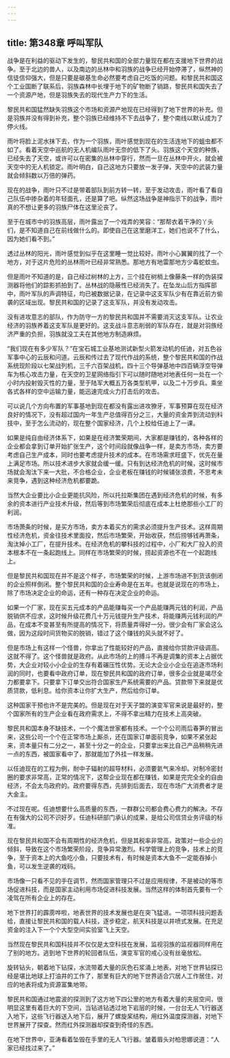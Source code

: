 ```yaml
---
---
---
```

title: 第348章 呼叫军队
---



战争是在利益的驱动下发生的，黎民共和国的全部力量现在都在支援地下世界的战争。至于北边的兽人，以及南边的丛林中和羽族的战争已经开始停滞了，纵然神的信徒信仰强大，但是只要是碳基生命必然要考虑自己吃饭的问题。和黎民共和国这个工业国断了联系后，羽族森林中长埋于地下的矿物断了销路，黎民共和国失去了一个资源产地，但是羽族失去的现代生产力下的生活。

黎民共和国猛然缺失羽族这个市场和资源产地现在已经得到了地下世界的补充。但是羽族并没有得到补充，整个羽族已经维持不下去战争了，整个南线以默认成为了停火线。

雨叶将脸上泥水抹下去，作为一个羽族，雨叶感觉到现在的生活连地下的蛆虫都不如了。看着天空中巡航的无人机编队雨叶无奈的低下了头。羽族这个天空的种族，已经失去了天空，或许可以在密集的丛林中穿行，然而一旦在丛林中开火，就会被天空中的无人机锁定。雨叶明白，自己这地方只要放一发子弹，天空中的武装力量就会倾斜数以万倍的弹药。

现在的战争，雨叶只不过是带着部队到前方转一转，至于发动攻击，雨叶看了看自己队伍中掺杂着的年轻面孔，还是算了吧。纵然这场战争是神指示下的战争，雨叶真的不想让更多的羽族尸体在这里沦丧了。

至于在城市中的羽族高层，雨叶露出了一个戏弄的笑容：“那帮衣着干净的丫头们，是不知道自己在前线做什么的。即使自己在这里磨洋工，她们也说不了什么，因为她们看不到。”

透过丛林的阳光，雨叶感觉到似乎在这里睡一觉比较好。雨叶小心翼翼的找了一个地方，对于这片危险的丛林雨叶已经非常熟悉。那地方有地雷那地方少毒蛇蚊虫。

但是雨叶不知道的是，自己经过树林的上方，三个挂在树梢上像藤条一样的伪装探测器将他们的踪影抓拍到了。丛林战的隐蔽性已经消失了。在坠龙山后方指挥部中，雨叶军队的声调特征，均已被数据记录，在记录中这支军队少有在靠近前方偷袭的区域出现。黎民共和国的记录了这支军队，并没有发动攻击。

没有进攻意志的部队，作为防守一方的黎民共和国并不需要消灭这支军队。让农业经济的羽族养着这支军队是更好的。这支战斗意志削弱的军队存在，就是对羽族经济严重的负担，羽族就没工夫在其他地方制造麻烦。

“我们现在有多少军队？”在宝石城工业基地测试新型火箭发动机的任迪，对五色谷军事中心的云辰和问道。云辰和传过去了现代作战的系统，整个黎民共和国的作战系统现阶段以七架战列机，三千六百架战机，四十三个导弹基地中四百辆浮空导弹车为核心攻击力量，在天空的卫星网络指引下可以随时随地对地表任何一处在一个小时内投射毁灭性的力量，至于陆军大概五万各类型机甲，以及二十万步兵。乘坐各式各样的空中运输力量，能迅速完成火力打击后的攻击。

可以说几个方向布置的军事基地到现在都没有露出进攻獠牙，军事预算在现在经济良好的情况下，没有超过国内一年生产总值得百分之三，大量的资金弄到流动到科技中，至于怎么流动的，现在整个国家经济，几个上校给任迪上了一课。

如果是纯自由经济体系下，如果是在经济繁荣期间，大家都是赚钱的，各种各样的企业都会拿到订单开始扩张生产，这个时间段就像战争一样，是卖方市场，卖方要考虑自己生产成本，同时也要考虑提升技术的成本。在市场需求旺盛下，优先在量上满足市场。所以技术进步大家就会缓一缓。只有到达经济危机的时候，这时候市场就会淘汰下来一大批，不合格企业，企业老板在赚钱的时候铺张浪费，不思考未来竞争，遇到这种经济危机都要跪。

当然大企业要比小企业更能抗风险，所以托拉斯集团在遇到经济危机的时候，有多余的资本进行产业技术升级，然后等到市场繁荣后彻底在成本上杜绝那些小工厂的利润。

市场萧条的时候，是买方市场，卖方本着买方的需求必须提升生产技术。这样周期性经济危机，资金往技术里面投，然后市场繁荣，开始收获，然后捞够钱再萧条，淘汰掉小工厂，在提升技术。在经济危机的攀科技的过程中，小厂和大厂投入的资本根本不在一条起跑线上。同样在市场繁荣的时候，捞起资源也不在一个起跑线上。

但是黎民共和国现在并不是这个样子，市场繁荣的时候，上游市场进不到货该倒闭的企业照样倒闭。整个黎民共和国的企业寿命是在五年。也就是说现在的市场上，除了市场决定企业的命运，还有一种存在决定企业的命运。

如果一个厂家，现在买五元成本的产品能赚每买一个产品能赚两元钱的利润，产品脱销供不应求，这时候升级花费几十万元钱提升生产技术，将能赚两元钱利润的产品，在成本不变甚至有所提高的情况下，将质量弄得好一分。很少会有厂家会这么做，因为这段时间货物买的脱销，错过了这个赚钱的风头就不好了。

但是市场上有这样一个怪兽，你拿出了性能较好的产品，直接给你贷款评级调高。这就不得了。这个怪兽就是政府。从此市场的上的搏斗不再是调集的资本上占据优势，大企业对较小小企业的生存有着碾压性优势。无论大企业小企业在追逐市场利润的同时，也要看中政府订单，现在黎民共和国的政府订单，很多企业就是竭尽全力都要拿下。只要拿下订单交出符合国家生产系统需要的产品。贷款带下来就是优质贷款，低利息。给你资本让你扩大生产，然后给你订单。

这种国家干预也许不是完美的。但是现在对于天子盟的演变军官来说是最好的，整个国家所有的生产企业看在政府需求上，不得不拿出精力在技术上高突破。

黎民共和国本身不缺技术，一个个魔法世家都有技术。一个个公司雨后春笋的冒出来，这些公司一个个在正常市场上厮杀，还在国家订单面前竞争，如果不紧张起来，资本量只有二分之一，甚至十分之一的企业，只要拿出来比自己产品稍稍先进一点的东西，被国家看中了，那就能加了外挂一样发展。

以任迪现在的工程为例，耐中子辐射的超导材料，必须要氦气来冷却。对制冷密封圈的要求非常高，正常的情况下，这帮企业现在都在赚钱，如果是完完全全的自由经济，不会太鸟政府的。政府要得东西，先排到后面去，现在市场广大消费者才是大金主。

不过现在呢。任迪想要什么高质量的东西，一群群公司都会费心费力的解决。不存在有强大的公司不识好歹。任迪科研部门承认的成果，是给公司信贷业务评级的标准。

现在黎民共和国不会有周期性的经济危机，但是其税率非常高，政策对一些企业的倾斜，导致在这个市场繁荣阶段，竞争异常激烈。科学管理上的竞争，技术上的竞争，至于资本上的大鱼吃小鱼，只要技术有，有时候是资本大鱼不一定能吞掉小鱼，可以发生逆袭的戏码。

市场像一只看不见的手在调节，然而国家管理只不过是应用规律，不是被动的等市场促进科技，而是国家主动利用市场促进科技发展。当然这样的体制首先要有一个凌驾在所有企业上的存在。

地下世界打的霹雳哗啦，地表世界的技术发展也是在突飞猛进。一项项科技问题丢给，直接让黎民共和国的载人科技，逐步稳定，航天科技是以井喷式发展。在充足资金的注入下一个个大型空间实验室飞上天空。

当然现在黎民共和国科技并不仅仅是太空科技在发展，监视羽族的监视器同样用在了别的地方。逃到地下世界的轮回者队伍，演变军官的戒心没有丝毫放松。

旋转钻头，朝着地下钻探，水流带着大量的灰色石浆涌上地表，对地下世界钻探已经是堪比地球上打油井的工作了，那里有巨大的地下世界适合穴居人工作居住，对应的地表将成为资源富集地带。

黎民共和国通过地震波的探测到了这方地下四公里的地方有着大量的夹层空间，很明显这里有着巨大的下空间，当钻进钻透过地下岩层的时候，一台台无人飞行器送入地下，这些飞行器送入地下后，展开了螺旋桨结构，用红外温度探测器，对地下世界展开了探查。然而红外探测器却探查到奇怪的东西。

在地下世界中，亚涛看着坠毁在手里的无人飞行器。皱着眉头对柏思娜说道：“人家已经找过来了。”